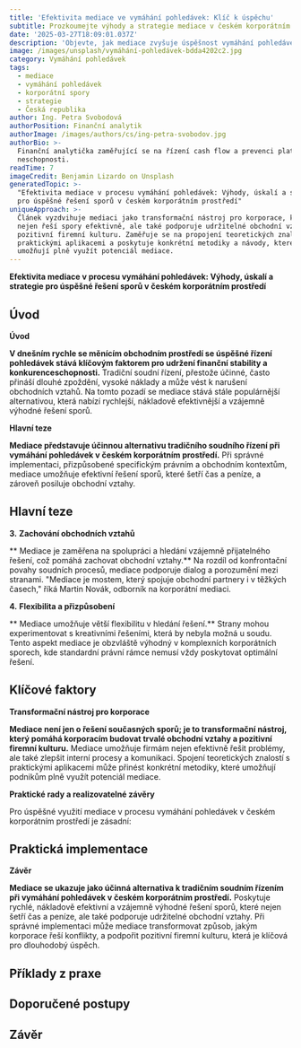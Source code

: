 ```yaml
---
title: 'Efektivita mediace ve vymáhání pohledávek: Klíč k úspěchu'
subtitle: Prozkoumejte výhody a strategie mediace v českém korporátním prostředí.
date: '2025-03-27T18:09:01.037Z'
description: 'Objevte, jak mediace zvyšuje úspěšnost vymáhání pohledávek a řeší spory.'
image: /images/unsplash/vymáhání-pohledávek-bdda4202c2.jpg
category: Vymáhání pohledávek
tags:
  - mediace
  - vymáhání pohledávek
  - korporátní spory
  - strategie
  - Česká republika
author: Ing. Petra Svobodová
authorPosition: Finanční analytik
authorImage: /images/authors/cs/ing-petra-svobodov.jpg
authorBio: >-
  Finanční analytička zaměřující se na řízení cash flow a prevenci platební
  neschopnosti.
readTime: 7
imageCredit: Benjamin Lizardo on Unsplash
generatedTopic: >-
  "Efektivita mediace v procesu vymáhání pohledávek: Výhody, úskalí a strategie
  pro úspěšné řešení sporů v českém korporátním prostředí"
uniqueApproach: >-
  Článek vyzdvihuje mediaci jako transformační nástroj pro korporace, který
  nejen řeší spory efektivně, ale také podporuje udržitelné obchodní vztahy a
  pozitivní firemní kulturu. Zaměřuje se na propojení teoretických znalostí s
  praktickými aplikacemi a poskytuje konkrétní metodiky a návody, které podnikům
  umožňují plně využít potenciál mediace.
---
```

****Efektivita mediace v procesu vymáhání pohledávek: Výhody, úskalí a strategie pro úspěšné řešení sporů v českém korporátním prostředí****

## Úvod

**Úvod**

**V dnešním rychle se měnícím obchodním prostředí se úspěšné řízení pohledávek stává klíčovým faktorem pro udržení finanční stability a konkurenceschopnosti.** Tradiční soudní řízení, přestože účinné, často přináší dlouhé zpoždění, vysoké náklady a může vést k narušení obchodních vztahů. Na tomto pozadí se mediace stává stále populárnější alternativou, která nabízí rychlejší, nákladově efektivnější a vzájemně výhodné řešení sporů. 

**Hlavní teze**

**Mediace představuje účinnou alternativu tradičního soudního řízení při vymáhání pohledávek v českém korporátním prostředí.** Při správné implementaci, přizpůsobené specifickým právním a obchodním kontextům, mediace umožňuje efektivní řešení sporů, které šetří čas a peníze, a zároveň posiluje obchodní vztahy.

## Hlavní teze

**3.** **Zachování obchodních vztahů**

**   Mediace je zaměřena na spolupráci a hledání vzájemně přijatelného řešení, což pomáhá zachovat obchodní vztahy.** Na rozdíl od konfrontační povahy soudních procesů, mediace podporuje dialog a porozumění mezi stranami. "Mediace je mostem, který spojuje obchodní partnery i v těžkých časech," říká Martin Novák, odborník na korporátní mediaci.

**4.** **Flexibilita a přizpůsobení**

**   Mediace umožňuje větší flexibilitu v hledání řešení.** Strany mohou experimentovat s kreativními řešeními, která by nebyla možná u soudu. Tento aspekt mediace je obzvláště výhodný v komplexních korporátních sporech, kde standardní právní rámce nemusí vždy poskytovat optimální řešení.

## Klíčové faktory

**Transformační nástroj pro korporace**

**Mediace není jen o řešení současných sporů; je to transformační nástroj, který pomáhá korporacím budovat trvalé obchodní vztahy a pozitivní firemní kulturu.** Mediace umožňuje firmám nejen efektivně řešit problémy, ale také zlepšit interní procesy a komunikaci. Spojení teoretických znalostí s praktickými aplikacemi může přinést konkrétní metodiky, které umožňují podnikům plně využít potenciál mediace.

**Praktické rady a realizovatelné závěry**

Pro úspěšné využití mediace v procesu vymáhání pohledávek v českém korporátním prostředí je zásadní:

## Praktická implementace

**Závěr**

**Mediace se ukazuje jako účinná alternativa k tradičním soudním řízením při vymáhání pohledávek v českém korporátním prostředí.** Poskytuje rychlé, nákladově efektivní a vzájemně výhodné řešení sporů, které nejen šetří čas a peníze, ale také podporuje udržitelné obchodní vztahy. Při správné implementaci může mediace transformovat způsob, jakým korporace řeší konflikty, a podpořit pozitivní firemní kulturu, která je klíčová pro dlouhodobý úspěch.


## Příklady z praxe

## Doporučené postupy

## Závěr

